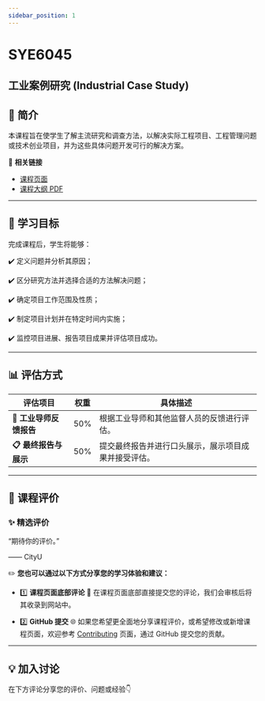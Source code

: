 ```yaml
---
sidebar_position: 1
---
```


# SYE6045
## 工业案例研究 (Industrial Case Study)

## **📘 简介**
本课程旨在使学生了解主流研究和调查方法，以解决实际工程项目、工程管理问题或技术创业项目，并为这些具体问题开发可行的解决方案。

🔗 **相关链接**
- [课程页面](https://www.cityu.edu.hk/catalogue/pg/202526/course/SYE6045.htm)
- [课程大纲 PDF](https://www.cityu.edu.hk/catalogue/pg/202526/course/SYE6045.pdf)

---

## **🎯 学习目标**

完成课程后，学生将能够：

✔️ 定义问题并分析其原因；

✔️ 区分研究方法并选择合适的方法解决问题；

✔️ 确定项目工作范围及性质；

✔️ 制定项目计划并在特定时间内实施；

✔️ 监控项目进展、报告项目成果并评估项目成功。

---

## **📊 评估方式**

| **评估项目**                | **权重** | **具体描述**                                                                                       |
|----------------------------|---------|---------------------------------------------------------------------------------------------------|
| **📂 工业导师反馈报告**       | 50%      | 根据工业导师和其他监督人员的反馈进行评估。                                                            |
| **📋 最终报告与展示**         | 50%      | 提交最终报告并进行口头展示，展示项目成果并接受评估。                                                   |

---

## **💬 课程评价**

### ✨ **精选评价**
<div className={commentStyles.commentBox}>
    <p className={commentStyles.commentText}>
        “期待你的评价。”
    </p>
    <p className={commentStyles.commentAuthor}>—— CityU</p>
</div>

✏️ **您也可以通过以下方式分享您的学习体验和建议：**

- 1️⃣ **课程页面底部评论**
💬 在课程页面底部直接提交您的评论，我们会审核后将其收录到网站中。

- 2️⃣ **GitHub 提交**
🌐 如果您希望更全面地分享课程评价，或希望修改或新增课程页面，欢迎参考 [Contributing](/contributing) 页面，通过 GitHub 提交您的贡献。

---

## **💡 加入讨论**

在下方评论分享您的评价、问题或经验👇
<Utterances />